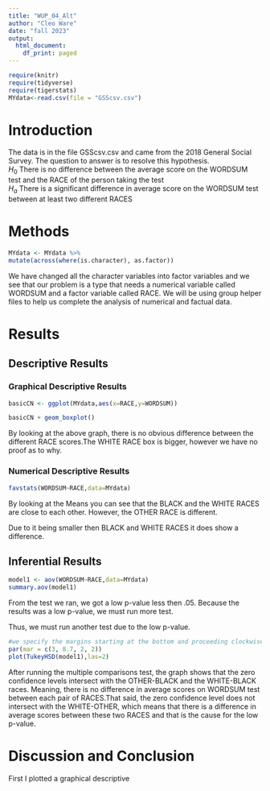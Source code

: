 ```yaml
---
title: "WUP_04_Alt"
author: "Cleo Ware"
date: "fall 2023"
output:
  html_document:
    df_print: paged
---
```


```r
require(knitr)
require(tidyverse)
require(tigerstats)
MYdata<-read.csv(file = "GSScsv.csv")

```

# Introduction

<!--In this section you explain what you are trying to show.  Where did the data come from?  What is the research or other question you are trying to answer?!-->

The data is in the file GSScsv.csv and came from the 2018 General Social Survey.  The question to answer is to resolve this hypothesis.  
$H_0$ There is no difference between the average score on the WORDSUM test and the RACE of the person taking the test   
$H_a$ There is a significant difference in average score on the WORDSUM test between at least two different RACES

# Methods

<!--Mention that you intend to use chatGPT to the greatest extent possible. Give credit to chatGPT when you use it to create code in your report. Decide on your methods:  use "variable analysis" or other appropriate descriptors.  Make sure to choose at least one graphical method and at least one numerical method.!-->

```r
MYdata <- MYdata %>%
mutate(across(where(is.character), as.factor))
```

We have changed all the character variables into factor variables and we see that our problem is a type that needs a numerical variable called WORDSUM and a factor variable called RACE. We will be using group helper files to help us complete the analysis of numerical and factual data. 

# Results

<!--Divide this section into two sub-sections:  One for your descriptive  results and one for your inferential results.!-->

## Descriptive Results

### Graphical Descriptive Results

<!--Graphical results here.  Make sure to show your code.  Provide appropriate labels for axes, giving units if possible, and provide a good title for the graph, too.  Use the graphical results to describe the patterns if any that exist in the data as focused toward the research question!-->

```r
basicCN <- ggplot(MYdata,aes(x=RACE,y=WORDSUM))

basicCN + geom_boxplot()
```

By looking at the above graph, there is no obvious difference between the different RACE scores.The WHITE RACE box is bigger, however we have no proof as to why.


### Numerical Descriptive Results

<!--Numerical results go here. Use the numerical results to describe the patterns if any that exist in the data as focused toward the research question!-->

```r
favstats(WORDSUM~RACE,data=MYdata)
```

By looking at the Means you can see that the BLACK and the WHITE RACES are close to each other. However, the OTHER RACE is different.

Due to it being smaller then BLACK and WHITE RACES it does show a difference.


## Inferential Results

<!--State hypothesis clearly.  Make sure your discussion of the inferential test covers all the aspects that the test output produces, such as test statistic, p-value etc.  Make a decision about the null hypothesis, explain the assumptions on which the selected test/procedure was based, and why the chosen procedure satisfys the assumptions and is appropriate to answer the research question!-->

```r
model1 <- aov(WORDSUM~RACE,data=MYdata)
summary.aov(model1)
```

From the test we ran, we got a low p-value less then .05. Because the results was a low p-value, we must run more test.

Thus, we must run another test due to the low p-value.



```r
#we specify the margins starting at the bottom and proceeding clockwise - thus 8.7 is the left side margin to hold the names of the factors
par(mar = c(3, 8.7, 2, 2))
plot(TukeyHSD(model1),las=2)
```

After running the multiple comparisons test, the graph shows that the zero confidence levels intersect with the OTHER-BLACK and the WHITE-BLACK races. Meaning, there is no difference in average scores on WORDSUM test between each pair of RACES.That said, the zero confidence level does not intersect with the WHITE-OTHER, which means that there is a difference in average scores between these two RACES and that is the cause for the low p-value.

# Discussion and Conclusion

<!--Discussion and conclusion here.  If you found a relationship be sure to consider whether the relationship occurs because one of the variavbles causes the other, or whether they perhasps are related for some other reason.  Watch the chapter 6 videos from the GeorgeTown videos collection.!-->

First I plotted a graphical descriptive